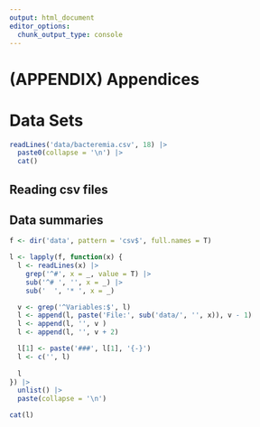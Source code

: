 ```yaml
---
output: html_document
editor_options: 
  chunk_output_type: console
---
```

# (APPENDIX) Appendices {-}

# Data Sets {#data-sets}



```r
readLines('data/bacteremia.csv', 18) |> 
  paste0(collapse = '\n') |> 
  cat()
```

## Reading csv files {-}

## Data summaries {-}

```r
f <- dir('data', pattern = 'csv$', full.names = T)

l <- lapply(f, function(x) {
  l <- readLines(x) |>
    grep('^#', x = _, value = T) |>
    sub('^# ', '', x = _) |>
    sub('  ', '* ', x = _)

  v <- grep('^Variables:$', l)
  l <- append(l, paste('File:', sub('data/', '', x)), v - 1)
  l <- append(l, '', v )
  l <- append(l, '', v + 2)

  l[1] <- paste('###', l[1], '{-}')
  l <- c('', l)
  
  l
}) |>
  unlist() |> 
  paste(collapse = '\n')

```

```r
cat(l)
```

